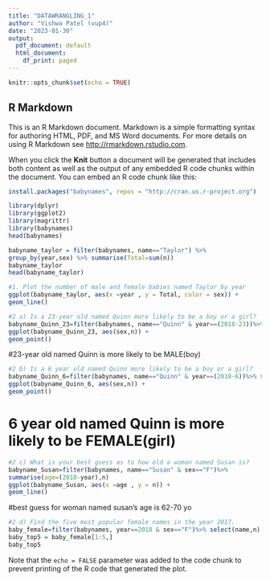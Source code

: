 ```yaml
---
title: "DATAWRANGLING_1"
author: "Vishwa Patel (vup4)"
date: "2023-01-30"
output:
  pdf_document: default
  html_document:
    df_print: paged
---
```


```r
knitr::opts_chunk$set(echo = TRUE)
```

## R Markdown

This is an R Markdown document. Markdown is a simple formatting syntax for authoring HTML, PDF, and MS Word documents. For more details on using R Markdown see <http://rmarkdown.rstudio.com>.

When you click the **Knit** button a document will be generated that includes both content as well as the output of any embedded R code chunks within the document. You can embed an R code chunk like this:

```r
install.packages("babynames", repos = "http://cran.us.r-project.org")

```

```r
library(dplyr)
library(ggplot2)
library(magrittr)
library(babynames)
head(babynames)
```
```r
babyname_taylor = filter(babynames, name=="Taylor") %>%
group_by(year,sex) %>% summarise(Total=sum(n))
babyname_taylor
head(babyname_taylor)
```
```r
#1. Plot the number of male and female babies named Taylor by year
ggplot(babyname_taylor, aes(x =year , y = Total, color = sex)) +
geom_line()
```

```r
#2 a) Is a 23-year old named Quinn more likely to be a boy or a girl?
babyname_Quinn_23=filter(babynames, name=="Quinn" & year==(2018-23))%>% select(sex,n)
ggplot(babyname_Quinn_23, aes(sex,n)) +
geom_point()
```
#23-year old named Quinn is more likely to be MALE(boy)

```r
#2 b) Is a 6 year old named Quinn more likely to be a boy or a girl?
babyname_Quinn_6=filter(babynames, name=="Quinn" & year==(2018-6))%>% select(sex,n)
ggplot(babyname_Quinn_6, aes(sex,n)) +
geom_point()
```
# 6 year old named Quinn is more likely to be FEMALE(girl)
```r
#2 c) What is your best guess as to how old a woman named Susan is?
babyname_Susan=filter(babynames, name=="Susan" & sex=="F")%>%
summarise(age=(2018-year),n)
ggplot(babyname_Susan, aes(x =age , y = n)) +
geom_line()
```
#best guess for woman named susan's age is 62-70 yo

```r
#2 d) Find the five most popular female names in the year 2017.
baby_female=filter(babynames, year==2018 & sex=="F")%>% select(name,n) %>% arrange(desc(n))
baby_top5 = baby_female[1:5,]
baby_top5
```

Note that the `echo = FALSE` parameter was added to the code chunk to prevent printing of the R code that generated the plot.
